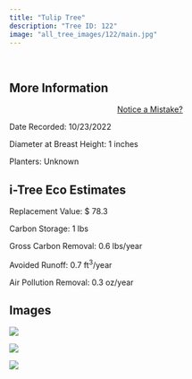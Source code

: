 ```yaml
---
title: "Tulip Tree"
description: "Tree ID: 122"
image: "all_tree_images/122/main.jpg"
---
```


<br>

## **More Information**
::: column-margin
<center><a class="button" href="https://forms.gle/W6f5nwYxrM33hF4f7">Notice a Mistake?</a></center>
:::


Date Recorded:  10/23/2022

Diameter at Breast Height:  1  inches

Planters:  Unknown

## **i-Tree Eco Estimates**


 Replacement Value: $ 78.3

 Carbon Storage:  1  lbs

 Gross Carbon Removal:  0.6  lbs/year

 Avoided Runoff:  0.7  ft<sup>3</sup>/year

 Air Pollution Removal:  0.3  oz/year

## **Images**


 ![](all_tree_images/122/IMG_6830.jpg)

 ![](all_tree_images/122/IMG_6832.jpg)

 ![](all_tree_images/122/main.jpg)

